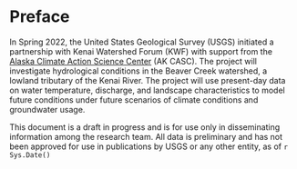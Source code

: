 # Preface {.unnumbered}

In Spring 2022, the United States Geological Survey (USGS) initiated a partnership with Kenai Watershed Forum (KWF) with support from the [Alaska Climate Action Science Center](https://akcasc.org/) (AK CASC). The project will investigate hydrological conditions in the Beaver Creek watershed, a lowland tributary of the Kenai River. The project will use present-day data on water temperature, discharge, and landscape characteristics to model future conditions under future scenarios of climate conditions and groundwater usage.

This document is a draft in progress and is for use only in disseminating information among the research team. All data is preliminary and has not been approved for use in publications by USGS or any other entity, as of `r Sys.Date()`
